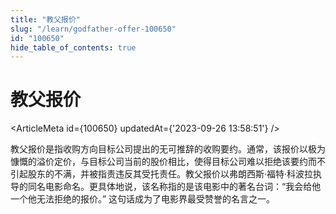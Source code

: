 ```yaml
---
title: "教父报价"
slug: "/learn/godfather-offer-100650"
id: "100650"
hide_table_of_contents: true
---
```



# 教父报价

<ArticleMeta id={100650} updatedAt={'2023-09-26 13:58:51'} />
<div className='border-solid border-b border-t-0 my-4 border-[var(--ifm-color-gray-300)]' />

教父报价是指收购方向目标公司提出的无可推辞的收购要约。通常，该报价以极为慷慨的溢价定价，与目标公司当前的股价相比，使得目标公司难以拒绝该要约而不引起股东的不满，并被指责违反其受托责任。教父报价以弗朗西斯·福特·科波拉执导的同名电影命名。更具体地说，该名称指的是该电影中的著名台词：“我会给他一个他无法拒绝的报价。” 这句话成为了电影界最受赞誉的名言之一。
